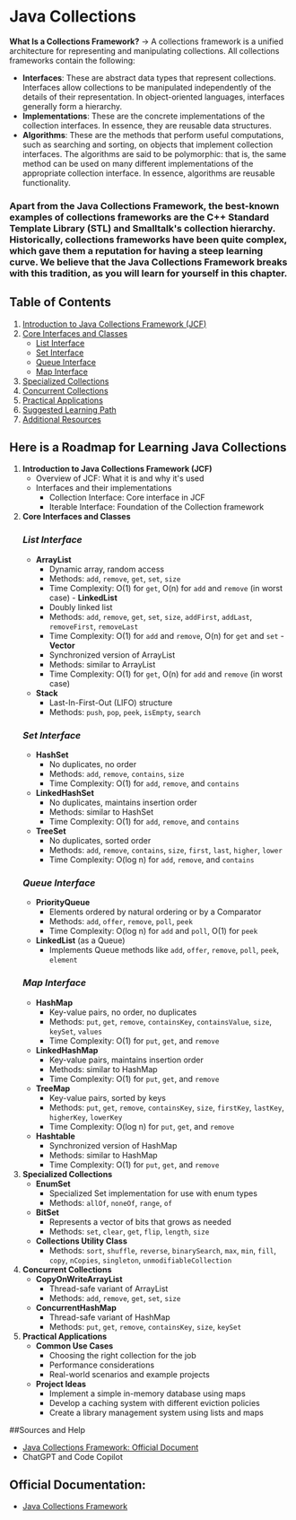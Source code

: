 # Java Collections


**What Is a Collections Framework?**
-> A collections framework is a unified architecture for representing and manipulating collections. All collections frameworks contain the following:
  -  **Interfaces**: These are abstract data types that represent collections. Interfaces allow collections to be manipulated independently of the details of their representation. In object-oriented languages, interfaces generally form a hierarchy.
  -  **Implementations**: These are the concrete implementations of the collection interfaces. In essence, they are reusable data structures.
  -  **Algorithms**: These are the methods that perform useful computations, such as searching and sorting, on objects that implement collection interfaces. The algorithms are said to be polymorphic: that is, the same method can be used on many different implementations of the appropriate collection interface. In essence, algorithms are reusable functionality.


### Apart from the Java Collections Framework, the best-known examples of collections frameworks are the C++ Standard Template Library (STL) and Smalltalk's collection hierarchy. Historically, collections frameworks have been quite complex, which gave them a reputation for having a steep learning curve. We believe that the Java Collections Framework breaks with this tradition, as you will learn for yourself in this chapter.


## Table of Contents
1. [Introduction to Java Collections Framework (JCF)](#introduction-to-java-collections-framework-jcf)
2. [Core Interfaces and Classes](#core-interfaces-and-classes)
    - [List Interface](#list-interface)
    - [Set Interface](#set-interface)
    - [Queue Interface](#queue-interface)
    - [Map Interface](#map-interface)
3. [Specialized Collections](#specialized-collections)
4. [Concurrent Collections](#concurrent-collections)
5. [Practical Applications](#practical-applications)
6. [Suggested Learning Path](#suggested-learning-path)
7. [Additional Resources](#additional-resources)


## Here is a Roadmap for Learning Java Collections
  1.  **Introduction to Java Collections Framework (JCF)**
        *  Overview of JCF: What it is and why it's used
        *  Interfaces and their implementations
            *  Collection Interface: Core interface in JCF
            *  Iterable Interface: Foundation of the Collection framework
  2.  **Core Interfaces and Classes**
      ### *List Interface*
         - **ArrayList**
              - Dynamic array, random access
              - Methods: `add`, `remove`, `get`, `set`, `size`
              - Time Complexity: O(1) for `get`, O(n) for `add` and `remove` (in worst case)
          - **LinkedList**
              - Doubly linked list
              - Methods: `add`, `remove`, `get`, `set`, `size`, `addFirst`, `addLast`, `removeFirst`, `removeLast`
              - Time Complexity: O(1) for `add` and `remove`, O(n) for `get` and `set`
          - **Vector**
              - Synchronized version of ArrayList
              - Methods: similar to ArrayList
              - Time Complexity: O(1) for `get`, O(n) for `add` and `remove` (in worst case)
         - **Stack**
              - Last-In-First-Out (LIFO) structure
              - Methods: `push`, `pop`, `peek`, `isEmpty`, `search`
      ### *Set Interface*
        - **HashSet**
            - No duplicates, no order
            - Methods: `add`, `remove`, `contains`, `size`
            - Time Complexity: O(1) for `add`, `remove`, and `contains`
        - **LinkedHashSet**
            - No duplicates, maintains insertion order
            - Methods: similar to HashSet
            - Time Complexity: O(1) for `add`, `remove`, and `contains`
        - **TreeSet**
            - No duplicates, sorted order
            - Methods: `add`, `remove`, `contains`, `size`, `first`, `last`, `higher`, `lower`
            - Time Complexity: O(log n) for `add`, `remove`, and `contains`
      ### *Queue Interface*
        - **PriorityQueue**
            - Elements ordered by natural ordering or by a Comparator
            - Methods: `add`, `offer`, `remove`, `poll`, `peek`
            - Time Complexity: O(log n) for `add` and `poll`, O(1) for `peek`
        - **LinkedList** (as a Queue)
            - Implements Queue methods like `add`, `offer`, `remove`, `poll`, `peek`, `element`
      ### *Map Interface*
        - **HashMap**
            - Key-value pairs, no order, no duplicates
            - Methods: `put`, `get`, `remove`, `containsKey`, `containsValue`, `size`, `keySet`, `values`
            - Time Complexity: O(1) for `put`, `get`, and `remove`
        - **LinkedHashMap**
            - Key-value pairs, maintains insertion order
            - Methods: similar to HashMap
            - Time Complexity: O(1) for `put`, `get`, and `remove`
        - **TreeMap**
            - Key-value pairs, sorted by keys
            - Methods: `put`, `get`, `remove`, `containsKey`, `size`, `firstKey`, `lastKey`, `higherKey`, `lowerKey`
            - Time Complexity: O(log n) for `put`, `get`, and `remove`
        - **Hashtable**
            - Synchronized version of HashMap
            - Methods: similar to HashMap
            - Time Complexity: O(1) for `put`, `get`, and `remove`
  4.  **Specialized Collections**
        - **EnumSet**
            - Specialized Set implementation for use with enum types
            - Methods: `allOf`, `noneOf`, `range`, `of`
        - **BitSet**
            - Represents a vector of bits that grows as needed
            - Methods: `set`, `clear`, `get`, `flip`, `length`, `size`
        - **Collections Utility Class**
            - Methods: `sort`, `shuffle`, `reverse`, `binarySearch`, `max`, `min`, `fill`, `copy`, `nCopies`, `singleton`, `unmodifiableCollection`
  5.  **Concurrent Collections**
        - **CopyOnWriteArrayList**
            - Thread-safe variant of ArrayList
            - Methods: `add`, `remove`, `get`, `set`, `size`
        - **ConcurrentHashMap**
            - Thread-safe variant of HashMap
            - Methods: `put`, `get`, `remove`, `containsKey`, `size`, `keySet`
  6.  **Practical Applications**
        - **Common Use Cases**
            - Choosing the right collection for the job
            - Performance considerations
            - Real-world scenarios and example projects
        - **Project Ideas**
            - Implement a simple in-memory database using maps
            - Develop a caching system with different eviction policies
            - Create a library management system using lists and maps
         


##Sources and Help
  -  [Java Collections Framework: Official Document](https://docs.oracle.com/javase/tutorial/collections/index.html)
  -  ChatGPT and Code Copilot

## Official Documentation:
  - [Java Collections Framework](https://docs.oracle.com/javase/tutorial/collections/index.html)
